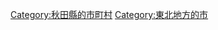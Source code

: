 {{Commonscat|Kitaakita, Akita}}
{{Catmore}}

{{DEFAULTSORT:Kitaakita-shi}}
[[Category:秋田縣的市町村|Category:秋田縣的市町村]]
[[Category:東北地方的市|Category:東北地方的市]]